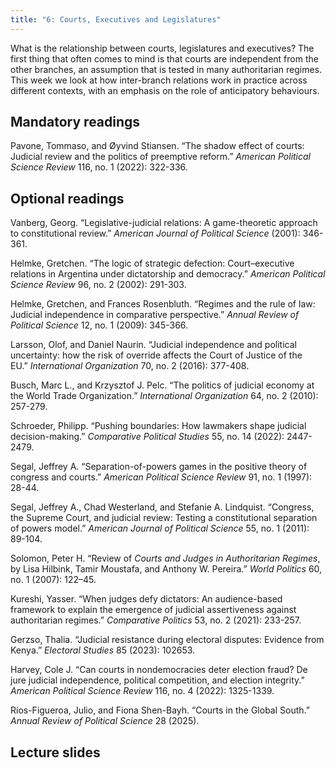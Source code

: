 ```yaml
---
title: "6: Courts, Executives and Legislatures"
---
```


What is the relationship between courts, legislatures and executives? The first thing that often comes to mind is that courts are independent from the other branches, an assumption that is tested in many authoritarian regimes. This week we look at how inter-branch relations work in practice across different contexts, with an emphasis on the role of anticipatory behaviours.

## Mandatory readings

Pavone, Tommaso, and Øyvind Stiansen. "The shadow effect of courts: Judicial review and the politics of preemptive reform." *American Political Science Review* 116, no. 1 (2022): 322-336.

## Optional readings

Vanberg, Georg. "Legislative-judicial relations: A game-theoretic approach to constitutional review." *American Journal of Political Science* (2001): 346-361.

Helmke, Gretchen. "The logic of strategic defection: Court–executive relations in Argentina under dictatorship and democracy." *American Political Science Review* 96, no. 2 (2002): 291-303.

Helmke, Gretchen, and Frances Rosenbluth. "Regimes and the rule of law: Judicial independence in comparative perspective." *Annual Review of Political Science* 12, no. 1 (2009): 345-366.

Larsson, Olof, and Daniel Naurin. "Judicial independence and political uncertainty: how the risk of override affects the Court of Justice of the EU." *International Organization* 70, no. 2 (2016): 377-408.

Busch, Marc L., and Krzysztof J. Pelc. "The politics of judicial economy at the World Trade Organization." *International Organization* 64, no. 2 (2010): 257-279.

Schroeder, Philipp. "Pushing boundaries: How lawmakers shape judicial decision-making." *Comparative Political Studies* 55, no. 14 (2022): 2447-2479.

Segal, Jeffrey A. "Separation-of-powers games in the positive theory of congress and courts." *American Political Science Review* 91, no. 1 (1997): 28-44.

Segal, Jeffrey A., Chad Westerland, and Stefanie A. Lindquist. "Congress, the Supreme Court, and judicial review: Testing a constitutional separation of powers model." *American Journal of Political Science* 55, no. 1 (2011): 89-104.

Solomon, Peter H. "Review of *Courts and Judges in Authoritarian Regimes*, by Lisa Hilbink, Tamir Moustafa, and Anthony W. Pereira." *World Politics* 60, no. 1 (2007): 122–45.

Kureshi, Yasser. "When judges defy dictators: An audience-based framework to explain the emergence of judicial assertiveness against authoritarian regimes." *Comparative Politics* 53, no. 2 (2021): 233-257.

Gerzso, Thalia. "Judicial resistance during electoral disputes: Evidence from Kenya." *Electoral Studies* 85 (2023): 102653.

Harvey, Cole J. "Can courts in nondemocracies deter election fraud? De jure judicial independence, political competition, and election integrity." *American Political Science Review* 116, no. 4 (2022): 1325-1339.

Ríos-Figueroa, Julio, and Fiona Shen-Bayh. "Courts in the Global South." *Annual Review of Political Science* 28 (2025).

## Lecture slides

<!-- [Week 6](lectures/06-executive-legislature.html) -->
